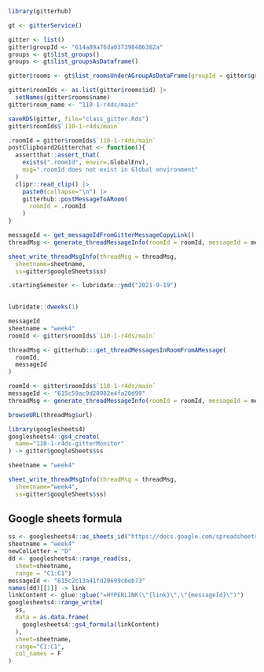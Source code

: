 

```r
library(gitterhub)
```

```r
gt <- gitterService()
```


```r
gitter <- list()
gitter$groupId <- "614a89a76da037398486382a"
groups <- gt$list_groups()
groups <- gt$list_groupsAsDataframe() 

gitter$rooms <- gt$list_roomsUnderAGroupAsDataFrame(groupId = gitter$groupId)

gitter$roomIds <- as.list(gitter$rooms$id) |>
  setNames(gitter$rooms$name)
gitter$room_name <- "110-1-r4ds/main"

saveRDS(gitter, file="class_gitter.Rds")
gitter$roomIds$`110-1-r4ds/main`
```

```r
.roomId = gitter$roomIds$`110-1-r4ds/main`
postClipboard2Gitterchat <- function(){
  assertthat::assert_that(
    exists(".roomId", envir=.GlobalEnv),
    msg=".roomId does not exist in Global environment"
  )
  clipr::read_clip() |>
    paste0(collapse="\n") |>
    gitterhub::postMessageToARoom(
      roomId = .roomId
    )
}
```

```r
messageId <- get_messageIdFromGitterMessageCopyLink()
threadMsg <- generate_threadMessageInfo(roomId = roomId, messageId = messageId)

sheet_write_threadMsgInfo(threadMsg = threadMsg,
  sheetname=sheetname,
  ss=gitter$googleSheets$ss)
```

```r
.startingSemester <- lubridate::ymd("2021-9-19")
 


```

```r
lubridate::dweeks(1)
```


```r
messageId
sheetname = "week4"
roomId <- gitter$roomIds$`110-1-r4ds/main`
```


```r
threadMsg <- gitterhub:::get_threadMessagesInRoomFromAMessage(
  roomId,
  messageId
)

```

```r
roomId <- gitter$roomIds$`110-1-r4ds/main`
messageId <- "615c59ac9d20982e4fa20d99"
threadMsg <- generate_threadMessageInfo(roomId = roomId, messageId = messageId)

browseURL(threadMsg$url)
```


```r
library(googlesheets4)
googlesheets4::gs4_create(
  name="110-1-r4ds-gitterMonitor"
) -> gitter$googleSheets$ss
```

```r
sheetname = "week4"

sheet_write_threadMsgInfo(threadMsg = threadMsg,
  sheetname="week4",
  ss=gitter$googleSheets$ss)


```

## Google sheets formula

```r
ss <- googlesheets4::as_sheets_id("https://docs.google.com/spreadsheets/d/1LSjsiUQ3WHoWa-2767y_fs3qSwS9GDnxQlF5Hq6VJ0c/edit#gid=1129935409")
sheetname = "week4"
newColLetter = "D"
dd <- googlesheets4::range_read(ss,
  sheet=sheetname,
  range = "C1:C1")
messageId <- "615c2c13a41fd20699c6eb73"
names(dd)[[1]] -> link
linkContent <- glue::glue("=HYPERLINK(\"{link}\",\"{messageId}\")")
googlesheets4::range_write(
  ss,
  data = as.data.frame(
    googlesheets4::gs4_formula(linkContent)
  ),
  sheet=sheetname,
  range="C1:C1",
  col_names = F
)
```

